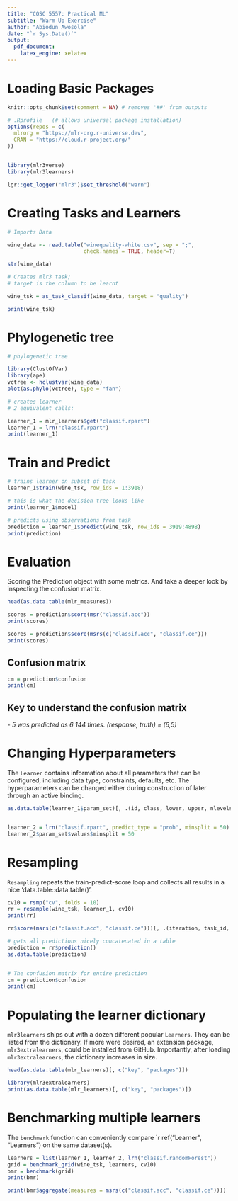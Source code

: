 ---
title: "COSC 5557: Practical ML"
subtitle: "Warm Up Exercise"
author: "Abiodun Awosola"
date: "`r Sys.Date()`"
output:
  pdf_document:
    latex_engine: xelatex
---

# Loading Basic Packages

```{r chunk1, warning=FALSE, message=F}

knitr::opts_chunk$set(comment = NA) # removes '##' from outputs

# .Rprofile   (# allows universal package installation)
options(repos = c(
  mlrorg = "https://mlr-org.r-universe.dev",
  CRAN = "https://cloud.r-project.org/"
))


library(mlr3verse)
library(mlr3learners)

lgr::get_logger("mlr3")$set_threshold("warn")

```

# Creating Tasks and Learners

```{r chunk2, warning=FALSE, message=F}

# Imports Data

wine_data <- read.table("winequality-white.csv", sep = ";",
                        check.names = TRUE, header=T)

str(wine_data)
```



```{r chunk3, warning=FALSE, message=F}

# Creates mlr3 task; 
# target is the column to be learnt

wine_tsk = as_task_classif(wine_data, target = "quality")

print(wine_tsk)
```

# Phylogenetic tree

```{r chunk4, warning=F, message=F, fig.height = 9, fig.width = 8}

# phylogenetic tree

library(ClustOfVar)
library(ape)
vctree <- hclustvar(wine_data)
plot(as.phylo(vctree), type = "fan")
```


```{r chunk5, warning=FALSE, message=F}

# creates learner 
# 2 equivalent calls:

learner_1 = mlr_learners$get("classif.rpart")
learner_1 = lrn("classif.rpart")
print(learner_1)
```

# Train and Predict

```{r chunk6, warning=FALSE, message=F}

# trains learner on subset of task
learner_1$train(wine_tsk, row_ids = 1:3918)

# this is what the decision tree looks like
print(learner_1$model)
```

```{r chunk7, warning=FALSE, message=F}

# predicts using observations from task
prediction = learner_1$predict(wine_tsk, row_ids = 3919:4898)
print(prediction)
```

# Evaluation

Scoring the Prediction object with some metrics. And take a deeper look by inspecting the confusion matrix.


```{r chunk8, warning=FALSE, message=F}

head(as.data.table(mlr_measures))
```

```{r chunk9, warning=FALSE, message=F}


scores = prediction$score(msr("classif.acc"))
print(scores)
```



```{r chunk10, warning=FALSE, message=F}

scores = prediction$score(msrs(c("classif.acc", "classif.ce")))
print(scores)

```

## Confusion matrix

```{r chunk11, warning=FALSE, message=F}

cm = prediction$confusion
print(cm)

```

## Key to understand the confusion matrix

*- 5 was predicted as 6 144 times. (response, truth) = (6,5)*


# Changing Hyperparameters

The `Learner` contains information about all parameters that can be configured, including data type, constraints, defaults, etc. The hyperparameters can be changed either during construction of later through an active binding.


```{r chunk12, warning=FALSE, message=F}

as.data.table(learner_1$param_set)[, .(id, class, lower, upper, nlevels)]


learner_2 = lrn("classif.rpart", predict_type = "prob", minsplit = 50)
learner_2$param_set$values$minsplit = 50
```



# Resampling

`Resampling` repeats the train-predict-score loop and collects all results in a nice 'data.table::data.table()'.

```{r chunk13, warning=FALSE, message=F}

cv10 = rsmp("cv", folds = 10)
rr = resample(wine_tsk, learner_1, cv10)
print(rr)

```




```{r chunk14, warning=FALSE, message=F}

rr$score(msrs(c("classif.acc", "classif.ce")))[, .(iteration, task_id, learner_id, resampling_id, classif.ce)]

```



```{r chunk15, warning=FALSE, message=F}

# gets all predictions nicely concatenated in a table
prediction = rr$prediction()
as.data.table(prediction)


# The confusion matrix for entire prediction
cm = prediction$confusion
print(cm)

```




# Populating the learner dictionary

`mlr3learners` ships out with a dozen different popular `Learners`. They can be listed from the dictionary. If more were desired, an extension package, `mlr3extralearners`, could be installed from GitHub. Importantly, after loading `mlr3extralearners`, the dictionary increases in size.


```{r chunk16, warning=FALSE, message=F}

head(as.data.table(mlr_learners)[, c("key", "packages")])

library(mlr3extralearners)
print(as.data.table(mlr_learners)[, c("key", "packages")])

```


# Benchmarking multiple learners

The `benchmark` function can conveniently compare `r ref(“Learner”, “Learners”) on the same dataset(s).


```{r chunk17, warning=FALSE, message=F}

learners = list(learner_1, learner_2, lrn("classif.randomForest"))
grid = benchmark_grid(wine_tsk, learners, cv10)
bmr = benchmark(grid)
print(bmr)

```


```{r chunk18, warning=FALSE, message=F}

print(bmr$aggregate(measures = msrs(c("classif.acc", "classif.ce"))))
```